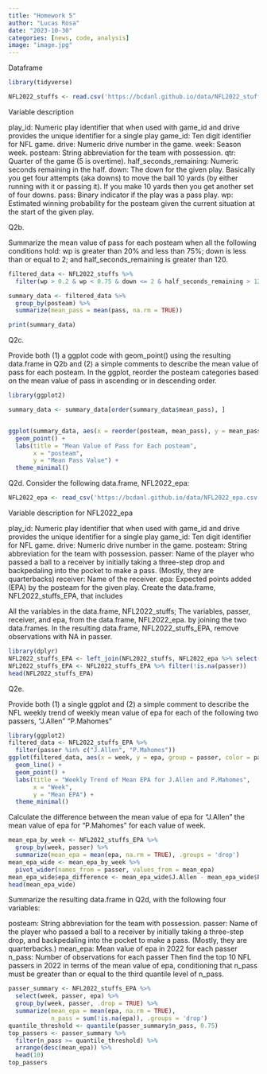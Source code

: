 ```yaml
---
title: "Homework 5"
author: "Lucas Rosa"
date: "2023-10-30"
categories: [news, code, analysis]
image: "image.jpg"
---
```



Dataframe

```r
library(tidyverse)

NFL2022_stuffs <- read.csv('https://bcdanl.github.io/data/NFL2022_stuffs.csv')

```
Variable description

play_id: Numeric play identifier that when used with game_id and drive provides the unique identifier for a single play
game_id: Ten digit identifier for NFL game.
drive: Numeric drive number in the game.
week: Season week.
posteam: String abbreviation for the team with possession.
qtr: Quarter of the game (5 is overtime).
half_seconds_remaining: Numeric seconds remaining in the half.
down: The down for the given play.
Basically you get four attempts (aka downs) to move the ball 10 yards (by either running with it or passing it).
If you make 10 yards then you get another set of four downs.
pass: Binary indicator if the play was a pass play.
wp: Estimated winning probability for the posteam given the current situation at the start of the given play.

Q2b.

Summarize the mean value of pass for each posteam when all the following conditions hold:
wp is greater than 20% and less than 75%;
down is less than or equal to 2; and
half_seconds_remaining is greater than 120.

```r
filtered_data <- NFL2022_stuffs %>%
  filter(wp > 0.2 & wp < 0.75 & down <= 2 & half_seconds_remaining > 120)

summary_data <- filtered_data %>%
  group_by(posteam) %>%
  summarize(mean_pass = mean(pass, na.rm = TRUE))

print(summary_data)

```
Q2c.

Provide both (1) a ggplot code with geom_point() using the resulting data.frame in Q2b and (2) a simple comments to describe the mean value of pass for each posteam.
In the ggplot, reorder the posteam categories based on the mean value of pass in ascending or in descending order.

```r

library(ggplot2)

summary_data <- summary_data[order(summary_data$mean_pass), ]


ggplot(summary_data, aes(x = reorder(posteam, mean_pass), y = mean_pass)) +
  geom_point() +
  labs(title = "Mean Value of Pass for Each posteam",
       x = "posteam",
       y = "Mean Pass Value") +
  theme_minimal()

```
Q2d.  Consider the following data.frame, NFL2022_epa:
```r
NFL2022_epa <- read_csv('https://bcdanl.github.io/data/NFL2022_epa.csv')
```
Variable description for NFL2022_epa

play_id: Numeric play identifier that when used with game_id and drive provides the unique identifier for a single play
game_id: Ten digit identifier for NFL game.
drive: Numeric drive number in the game.
posteam: String abbreviation for the team with possession.
passer: Name of the player who passed a ball to a receiver by initially taking a three-step drop and backpedaling into the pocket to make a pass. (Mostly, they are quarterbacks)
receiver: Name of the receiver.
epa: Expected points added (EPA) by the posteam for the given play.
Create the data.frame, NFL2022_stuffs_EPA, that includes

All the variables in the data.frame, NFL2022_stuffs;
The variables, passer, receiver, and epa, from the data.frame, NFL2022_epa. by joining the two data.frames.
In the resulting data.frame, NFL2022_stuffs_EPA, remove observations with NA in passer.
```r
library(dplyr)
NFL2022_stuffs_EPA <- left_join(NFL2022_stuffs, NFL2022_epa %>% select(play_id, passer, receiver, epa), by = "play_id")
NFL2022_stuffs_EPA <- NFL2022_stuffs_EPA %>% filter(!is.na(passer))
head(NFL2022_stuffs_EPA)
```
Q2e.

Provide both (1) a single ggplot and (2) a simple comment to describe the NFL weekly trend of weekly mean value of epa for each of the following two passers,
"J.Allen"
"P.Mahomes"

```r
library(ggplot2)
filtered_data <- NFL2022_stuffs_EPA %>%
  filter(passer %in% c("J.Allen", "P.Mahomes"))
ggplot(filtered_data, aes(x = week, y = epa, group = passer, color = passer)) +
  geom_line() +
  geom_point() +
  labs(title = "Weekly Trend of Mean EPA for J.Allen and P.Mahomes",
       x = "Week",
       y = "Mean EPA") +
  theme_minimal()
```
Calculate the difference between the mean value of epa for "J.Allen" the mean value of epa for "P.Mahomes" for each value of week.
```r
mean_epa_by_week <- NFL2022_stuffs_EPA %>%
  group_by(week, passer) %>%
  summarize(mean_epa = mean(epa, na.rm = TRUE), .groups = 'drop')
mean_epa_wide <- mean_epa_by_week %>%
  pivot_wider(names_from = passer, values_from = mean_epa)
mean_epa_wide$epa_difference <- mean_epa_wide$J.Allen - mean_epa_wide$P.Mahomes
head(mean_epa_wide)
```
Summarize the resulting data.frame in Q2d, with the following four variables:

posteam: String abbreviation for the team with possession.
passer: Name of the player who passed a ball to a receiver by initially taking a three-step drop, and backpedaling into the pocket to make a pass. (Mostly, they are quarterbacks.)
mean_epa: Mean value of epa in 2022 for each passer
n_pass: Number of observations for each passer
Then find the top 10 NFL passers in 2022 in terms of the mean value of epa, conditioning that n_pass must be greater than or equal to the third quantile level of n_pass.
```r
passer_summary <- NFL2022_stuffs_EPA %>%
  select(week, passer, epa) %>%
  group_by(week, passer, .drop = TRUE) %>%
  summarize(mean_epa = mean(epa, na.rm = TRUE),
            n_pass = sum(!is.na(epa)), .groups = 'drop')
quantile_threshold <- quantile(passer_summary$n_pass, 0.75)
top_passers <- passer_summary %>%
  filter(n_pass >= quantile_threshold) %>%
  arrange(desc(mean_epa)) %>%
  head(10)
top_passers
```